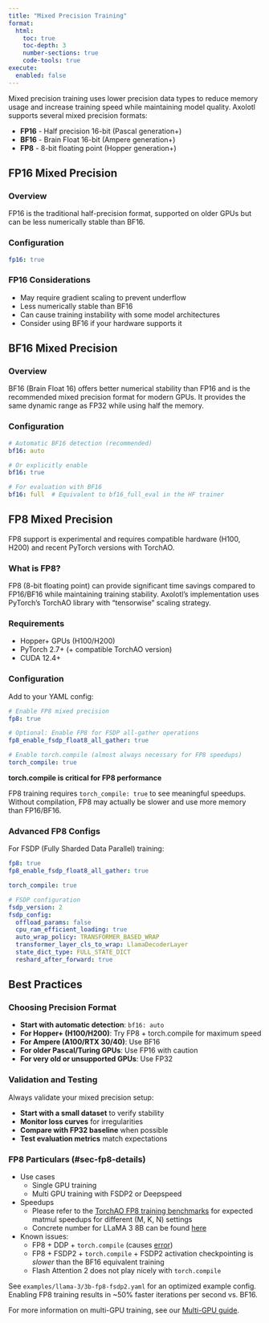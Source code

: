 ```yaml
---
title: "Mixed Precision Training"
format:
  html:
    toc: true
    toc-depth: 3
    number-sections: true
    code-tools: true
execute:
  enabled: false
---
```


Mixed precision training uses lower precision data types to reduce memory usage and increase training speed while maintaining model quality. Axolotl supports several mixed precision formats:

- **FP16** - Half precision 16-bit (Pascal generation+)
- **BF16** - Brain Float 16-bit (Ampere generation+)
- **FP8** - 8-bit floating point (Hopper generation+)

## FP16 Mixed Precision {#sec-fp16}

### Overview {#sec-fp16-overview}

FP16 is the traditional half-precision format, supported on older GPUs but can be less numerically stable than BF16.

### Configuration {#sec-fp16-config}

```.yaml
fp16: true
```

### FP16 Considerations {#sec-fp16-considerations}

- May require gradient scaling to prevent underflow
- Less numerically stable than BF16
- Can cause training instability with some model architectures
- Consider using BF16 if your hardware supports it

## BF16 Mixed Precision {#sec-bf16}

### Overview {#sec-bf16-overview}

BF16 (Brain Float 16) offers better numerical stability than FP16 and is the recommended mixed precision format for modern GPUs. It provides the same dynamic range as FP32 while using half the memory.

### Configuration {#sec-bf16-config}

```.yaml
# Automatic BF16 detection (recommended)
bf16: auto

# Or explicitly enable
bf16: true

# For evaluation with BF16
bf16: full  # Equivalent to bf16_full_eval in the HF trainer
```

## FP8 Mixed Precision {#sec-fp8}

::: {.callout-note}
FP8 support is experimental and requires compatible hardware (H100, H200) and recent PyTorch versions with TorchAO.
:::

### What is FP8? {#sec-fp8-overview}

FP8 (8-bit floating point) can provide significant time savings compared to FP16/BF16 while maintaining training stability. Axolotl's implementation uses PyTorch's TorchAO library with "tensorwise" scaling strategy.

### Requirements {#sec-fp8-software}

- Hopper+ GPUs (H100/H200)
- PyTorch 2.7+ (+ compatible TorchAO version)
- CUDA 12.4+

### Configuration {#sec-fp8-config}

Add to your YAML config:

```.yaml
# Enable FP8 mixed precision
fp8: true

# Optional: Enable FP8 for FSDP all-gather operations
fp8_enable_fsdp_float8_all_gather: true

# Enable torch.compile (almost always necessary for FP8 speedups)
torch_compile: true
```

::: {.callout-important}
**torch.compile is critical for FP8 performance**

FP8 training requires `torch_compile: true` to see meaningful speedups. Without compilation, FP8 may actually be slower and use more memory than FP16/BF16.
:::

### Advanced FP8 Configs {#sec-fp8-advanced}

For FSDP (Fully Sharded Data Parallel) training:

```.yaml
fp8: true
fp8_enable_fsdp_float8_all_gather: true

torch_compile: true

# FSDP configuration
fsdp_version: 2
fsdp_config:
  offload_params: false
  cpu_ram_efficient_loading: true
  auto_wrap_policy: TRANSFORMER_BASED_WRAP
  transformer_layer_cls_to_wrap: LlamaDecoderLayer
  state_dict_type: FULL_STATE_DICT
  reshard_after_forward: true
```

## Best Practices {#sec-best-practices}

### Choosing Precision Format {#sec-choosing-format}

- **Start with automatic detection**: `bf16: auto`
- **For Hopper+ (H100/H200)**: Try FP8 + torch.compile for maximum speed
- **For Ampere (A100/RTX 30/40)**: Use BF16
- **For older Pascal/Turing GPUs**: Use FP16 with caution
- **For very old or unsupported GPUs**: Use FP32

### Validation and Testing {#sec-validation}

Always validate your mixed precision setup:

- **Start with a small dataset** to verify stability
- **Monitor loss curves** for irregularities
- **Compare with FP32 baseline** when possible
- **Test evaluation metrics** match expectations

### FP8 Particulars (#sec-fp8-details)

- Use cases
  - Single GPU training
  - Multi GPU training with FSDP2 or Deepspeed
- Speedups
  - Please refer to the [TorchAO FP8 training benchmarks](https://github.com/pytorch/ao/tree/main/torchao/float8#rowwise-scaling) for expected matmul speedups for different (M, K, N) settings
  - Concrete number for LLaMA 3 8B can be found [here](https://github.com/pytorch/ao/tree/main/torchao/float8#training-benchmarks)
- Known issues:
  - FP8 + DDP + `torch.compile` (causes [error](https://gist.github.com/djsaunde/0c1664c32e44a64d31b5e01b4aafe5c4))
  - FP8 + FSDP2 + `torch.compile` + FSDP2 activation checkpointing is _slower_ than the BF16 equivalent training
  - Flash Attention 2 does not play nicely with `torch.compile`

See `examples/llama-3/3b-fp8-fsdp2.yaml` for an optimized example config. Enabling FP8 training results in ~50% faster iterations per second vs. BF16.

For more information on multi-GPU training, see our [Multi-GPU guide](multi-gpu.qmd).
